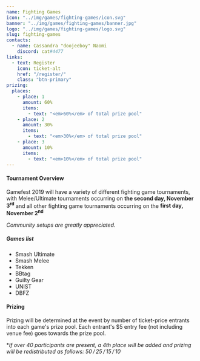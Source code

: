 ---
name: Fighting Games
icon: "../img/games/fighting-games/icon.svg"
banner: "../img/games/fighting-games/banner.jpg"
logo: "../img/games/fighting-games/logo.svg"
slug: fighting-games
contacts:
  - name: Cassandra "doojeeboy" Naomi
    discord: cat#4477
links:
  - text: Register
    icon: ticket-alt
    href: "/register/"
    class: "btn-primary"
prizing:
  places:
    - place: 1
      amount: 60%
      items:
        - text: "<em>60%</em> of total prize pool"
    - place: 2
      amount: 30%
      items:
        - text: "<em>30%</em> of total prize pool"
    - place: 3
      amount: 10%
      items:
        - text: "<em>10%</em> of total prize pool"
---

#### Tournament Overview

Gamefest 2019 will have a variety of different fighting game tournaments, with Melee/Ultimate tournaments occurring on **the second day, November 3<sup>rd</sup>** and all other fighting game tournaments occurring on the **first day, November 2<sup>nd</sup>**

_Community setups are greatly appreciated._

##### Games list

- Smash Ultimate
- Smash Melee
- Tekken
- BBtag
- Guilty Gear
- UNIST
- DBFZ

<Section>

#### Prizing

Prizing will be determined at the event by number of ticket-price entrants into each game's prize pool. Each entrant's $5 entry fee (not including venue fee) goes towards the prize pool.

<Prizing prizing={props.prizing} />

**If over 40 participants are present, a 4th place will be added and prizing will be redistributed as follows: 50 / 25 / 15 / 10*

</Section>
<Section><Contact contacts={props.contacts} /></Section>
